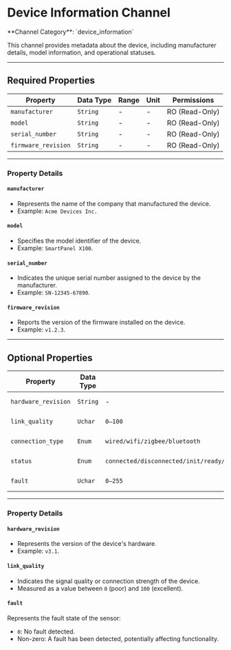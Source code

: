 
# Device Information Channel

<Callout type="info">
	**Channel Category**: `device_information`
</Callout>

This channel provides metadata about the device, including manufacturer details, model information, and operational statuses.

---

## Required Properties

| **Property**        | **Data Type** | **Range**    | **Unit** | **Permissions** |
|---------------------|---------------|--------------|----------|-----------------|
| `manufacturer`      | `String`      | -            | -        | RO (Read-Only)  |
| `model`             | `String`      | -            | -        | RO (Read-Only)  |
| `serial_number`     | `String`      | -            | -        | RO (Read-Only)  |
| `firmware_revision` | `String`      | -            | -        | RO (Read-Only)  |

---

### Property Details

#### `manufacturer`

- Represents the name of the company that manufactured the device.
- Example: `Acme Devices Inc.`

#### `model`

- Specifies the model identifier of the device.
- Example: `SmartPanel X100`.

#### `serial_number`

- Indicates the unique serial number assigned to the device by the manufacturer.
- Example: `SN-12345-67890`.

#### `firmware_revision`

- Reports the version of the firmware installed on the device.
- Example: `v1.2.3`.

---

## Optional Properties

| **Property**        | **Data Type** | **Range**                                                                       | **Unit** | **Permissions** |
|---------------------|---------------|---------------------------------------------------------------------------------|----------|-----------------|
| `hardware_revision` | `String`      | -                                                                               | -        | RO (Read-Only)  |
| `link_quality`      | `Uchar`       | `0–100`                                                                         | %        | RO (Read-Only)  |
| `connection_type`   | `Enum`        | `wired/wifi/zigbee/bluetooth`                                                   | -        | RO (Read-Only)  |
| `status`            | `Enum`        | `connected/disconnected/init/ready/running/sleeping/stopped/lost/alert/unknown` | -        | RO (Read-Only)  |
| `fault`             | `Uchar`       | `0–255`                                                                         | -        | RO (Read-Only)  |

---

### Property Details

#### `hardware_revision`

- Represents the version of the device's hardware.
- Example: `v3.1`.

#### `link_quality`

- Indicates the signal quality or connection strength of the device.
- Measured as a value between `0` (poor) and `100` (excellent).

#### `fault`

Represents the fault state of the sensor:

- `0`: No fault detected.
- Non-zero: A fault has been detected, potentially affecting functionality.

